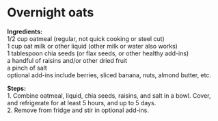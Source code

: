 # Overnight oats {#oats .unnumbered}

**Ingredients:**  
1/2 cup oatmeal (regular, not quick cooking or steel cut)  
1 cup oat milk or other liquid (other milk or water also works)  
1 tablespoon chia seeds (or flax seeds, or other healthy add-ins)  
a handful of raisins and/or other dried fruit  
a pinch of salt  
optional add-ins include berries, sliced banana, nuts, almond butter, etc.

**Steps:**  
1. Combine oatmeal, liquid, chia seeds, raisins, and salt in a bowl. Cover, and refrigerate for at least 5 hours, and up to 5 days.   
2. Remove from fridge and stir in optional add-ins.  


